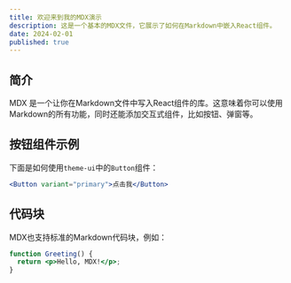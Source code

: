 ```yaml
---
title: 欢迎来到我的MDX演示
description: 这是一个基本的MDX文件，它展示了如何在Markdown中嵌入React组件。
date: 2024-02-01
published: true
---
```


## 简介

MDX 是一个让你在Markdown文件中写入React组件的库。这意味着你可以使用Markdown的所有功能，同时还能添加交互式组件，比如按钮、弹窗等。

## 按钮组件示例

下面是如何使用`theme-ui`中的`Button`组件：

```jsx
<Button variant="primary">点击我</Button>
```

## 代码块

MDX也支持标准的Markdown代码块，例如：

```jsx showLineNumbers
function Greeting() {
  return <p>Hello, MDX!</p>;
}
```